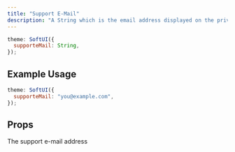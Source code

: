 ```yaml
---
title: "Support E-Mail"
description: "A String which is the email address displayed on the privacy-policy page."
---
```


```js
theme: SoftUI({
  supporteMail: String,
});
```

## Example Usage

```js
theme: SoftUI({
  supporteMail: "you@example.com",
});
```

## Props

<ParamField path="supporteMail" type="string" required>
  The support e-mail address
</ParamField>
